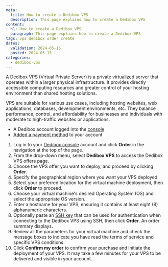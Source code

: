 ```yaml
---
meta:
  title: How to create a Dedibox VPS
  description: This page explains how to create a Dedibox VPS
content:
  h1: How to create a Dedibox VPS
  paragraph: This page explains how to create a Dedibox VPS
tags: vps dedibox order create
dates:
  validation: 2024-05-15
  posted: 2024-05-15
categories:
  - dedibox-vps
---
```


A Dedibox VPS (Virtual Private Server) is a private virtualized server that operates within a larger physical infrastructure.
It provides directly accessible computing resources and greater control of your hosting environment than shared hosting solutions.

VPS are suitable for various use cases, including hosting websites, web applications, databases, development environments, etc. They balance performance, control, and affordability for businesses and individuals with moderate to high-traffic websites or applications.

<Macro id="requirements" />

- A Dedibox account logged into the [console](https://console.online.net)
- [Added a payment method](/dedibox-console/account/how-to/add-payment-method) to your account

1. Log in to your [Dedibox console](https://console.online.net) account and click **Order** in the navigation at the top of the page.
2. From the drop-down menu, select **Dedibox VPS** to access the Dedibox VPS offers page.
3. Choose the VPS offer you want to deploy, and proceed by clicking **Order**.
4. Specify the geographical region where you want your VPS deployed.
5. Select your preferred location for the virtual machine deployment, then click **Order** to proceed.
6. Choose your virtual machine's desired Operating System (OS) and select the appropriate OS version.
7. Enter a hostname for your VPS, ensuring it contains at least eight (8) alphanumeric characters. 
8. Optionally paste an [SSH key](/identity-and-access-management/organizations-and-projects/how-to/create-ssh-key/#how-to-upload-the-public-ssh-key-to-the-scaleway-interface) that can be used for authentication when connecting to the Dedibox VPS using SSH, then click **Order**. An order summary displays.
9. Review all the parameters for your virtual machine and check the message boxes to indicate you have read the terms of service and specific VPS conditions.
10. Click **Confirm my order** to confirm your purchase and initiate the deployment of your VPS.
	<Message type="note">
    It may take a few minutes for your VPS to be delivered and visible in your account.
  </Message>